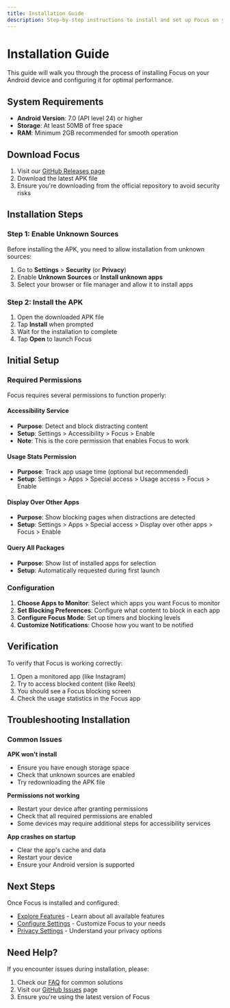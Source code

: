 ```yaml
---
title: Installation Guide
description: Step-by-step instructions to install and set up Focus on your Android device
---
```


# Installation Guide

This guide will walk you through the process of installing Focus on your Android device and configuring it for optimal performance.

## System Requirements

- **Android Version**: 7.0 (API level 24) or higher
- **Storage**: At least 50MB of free space
- **RAM**: Minimum 2GB recommended for smooth operation

## Download Focus

1. Visit our [GitHub Releases page](https://github.com/AryanVBW/focus/releases)
2. Download the latest APK file
3. Ensure you're downloading from the official repository to avoid security risks

## Installation Steps

### Step 1: Enable Unknown Sources

Before installing the APK, you need to allow installation from unknown sources:

1. Go to **Settings** > **Security** (or **Privacy**)
2. Enable **Unknown Sources** or **Install unknown apps**
3. Select your browser or file manager and allow it to install apps

### Step 2: Install the APK

1. Open the downloaded APK file
2. Tap **Install** when prompted
3. Wait for the installation to complete
4. Tap **Open** to launch Focus

## Initial Setup

### Required Permissions

Focus requires several permissions to function properly:

#### Accessibility Service
- **Purpose**: Detect and block distracting content
- **Setup**: Settings > Accessibility > Focus > Enable
- **Note**: This is the core permission that enables Focus to work

#### Usage Stats Permission
- **Purpose**: Track app usage time (optional but recommended)
- **Setup**: Settings > Apps > Special access > Usage access > Focus > Enable

#### Display Over Other Apps
- **Purpose**: Show blocking pages when distractions are detected
- **Setup**: Settings > Apps > Special access > Display over other apps > Focus > Enable

#### Query All Packages
- **Purpose**: Show list of installed apps for selection
- **Setup**: Automatically requested during first launch

### Configuration

1. **Choose Apps to Monitor**: Select which apps you want Focus to monitor
2. **Set Blocking Preferences**: Configure what content to block in each app
3. **Configure Focus Mode**: Set up timers and blocking levels
4. **Customize Notifications**: Choose how you want to be notified

## Verification

To verify that Focus is working correctly:

1. Open a monitored app (like Instagram)
2. Try to access blocked content (like Reels)
3. You should see a Focus blocking screen
4. Check the usage statistics in the Focus app

## Troubleshooting Installation

### Common Issues

**APK won't install**
- Ensure you have enough storage space
- Check that unknown sources are enabled
- Try redownloading the APK file

**Permissions not working**
- Restart your device after granting permissions
- Check that all required permissions are enabled
- Some devices may require additional steps for accessibility services

**App crashes on startup**
- Clear the app's cache and data
- Restart your device
- Ensure your Android version is supported

## Next Steps

Once Focus is installed and configured:

- [Explore Features](/documentation/features) - Learn about all available features
- [Configure Settings](/documentation/settings) - Customize Focus to your needs
- [Privacy Settings](/documentation/privacy) - Understand your privacy options

## Need Help?

If you encounter issues during installation, please:

1. Check our [FAQ](/documentation/faq) for common solutions
2. Visit our [GitHub Issues](https://github.com/AryanVBW/focus/issues) page
3. Ensure you're using the latest version of Focus

